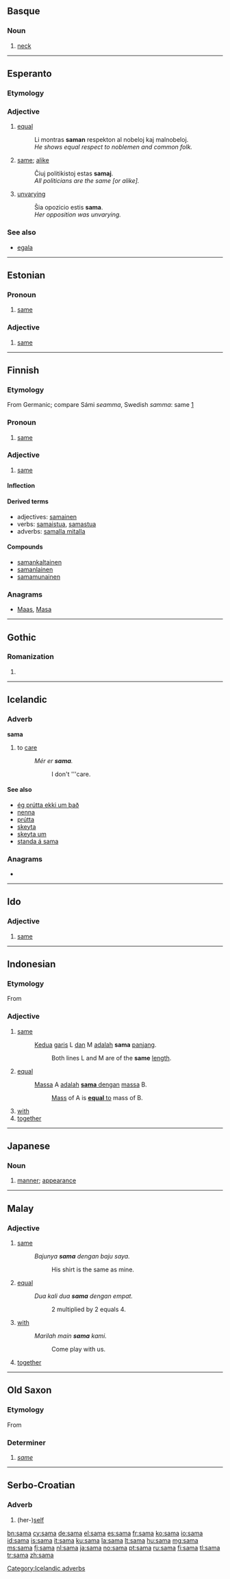 {{also|-sama}}
==Basque==

===Noun===
{{eu-noun}}

# [[neck]]

----

==Esperanto==

===Etymology===
{{etyl|en|eo}} {{term|same|lang=en}}

===Adjective===
{{eo-adj}}

# [[equal]]
#: Li montras '''saman''' respekton al nobeloj kaj malnobeloj.
#: '' He shows equal respect to noblemen and common folk.''
# [[same]]; [[alike]]
#: Ĉiuj politikistoj estas '''samaj'''.
#: '' All politicians are the same [or alike].''
# [[unvarying]]
#: Ŝia opozicio estis '''sama'''.
#: ''Her opposition was unvarying.''

===See also===
* [[egala]]

{{eo BRO|2}}

----

==Estonian==

===Pronoun===
{{head|et|pronoun}}

# [[same]]

===Adjective===
{{et-adj (old)}}

# [[same]]

----

==Finnish==

===Etymology===
From Germanic; compare Sámi ''seamma'', Swedish ''samma'': same [http://www.freeweb.hu/etymological/]

===Pronoun===
{{head|fi|indefinite pronoun}}

# {{indefinite|lang=fi}} [[same]]

===Adjective===
{{fi-adj|comp=-}}

# [[same]]

====Inflection====
{{fi-decl-pron|1s=sama|2s=saman|3s=samaa|4s=sama, saman|5s=samassa|6s=samasta|7s=samaan|8s=samalla|9s=samalta|10s=samalle|11s=samana|12s=samaksi||14s=samatta||1p=samat|2p=samojen|3p=samoja|4p=samat|5p=samoissa|6p=samoista|7p=samoihin|8p=samoilla|9p=samoilta|10p=samoille|11p=samoina|12p=samoiksi|13p=[[samoin]]|14p=samoitta|15p=samoine-|a6s=[[samaten]]}}

====Derived terms====
* adjectives: [[samainen]]
* verbs: [[samaistua]], [[samastua]]
* adverbs: [[samalla mitalla]]

====Compounds====
* [[samankaltainen]]
* [[samanlainen]]
* [[samamunainen]]

===Anagrams===
* [[Maas#Finnish|Maas]], [[Masa#Finnish|Masa]]

----

==Gothic==

===Romanization===
{{got-rom}}

# {{got-romanization of|𐍃𐌰𐌼𐌰}}

----

==Icelandic==

===Adverb===
'''sama'''

# to [[care]]
#: ''Mér er '''sama'''.''
#:: I don't '''care.

====See also====
* [[ég prútta ekki um það]]
* [[nenna]]
* [[prútta]]
* [[skeyta]]
* [[skeyta um]]
* [[standa á sama]]

===Anagrams===
* {{l|is|masa}}

[[Category:Icelandic adverbs]]

----

==Ido==

===Adjective===
{{io-adj}}

# [[same]]

----

==Indonesian==

===Etymology===
From {{etyl|sa|id}}

===Adjective===
{{head|id|adjective}}

# [[same]]
#: [[kedua|Kedua]] [[garis]] L [[dan]] M [[adalah]] '''sama''' [[panjang]].
#:: Both lines L and M are of the '''same''' [[length]].
# [[equal]]
#: [[massa|Massa]] A [[adalah]] <u>'''sama''' [[dengan]]</u> [[massa]] B.
#:: [[mass|Mass]] of A is <u>'''equal''' to</u> mass of B.
# [[with]]
# [[together]]

----

==Japanese==

===Noun===
{{ja-noun|r|hira=さま}}

# {{ja-def|様}} [[manner]]; [[appearance]]

----

==Malay==

===Adjective===
{{head|ms|adjective}}

# [[same]]
#: ''Bajunya '''sama''' dengan baju saya.''
#:: His shirt is the same as mine.
# [[equal]]
#: ''Dua kali dua '''sama''' dengan empat.''
#:: 2 multiplied by 2 equals 4.
# [[with]]
#: ''Marilah main '''sama''' kami.''
#:: Come play with us.
# [[together]]

----

==Old Saxon==

===Etymology===
From {{proto|Germanic|samaz|sama|lang=osx}}

===Determiner===
{{head|osx|determiner form}}

# ''[[same]]''

----

==Serbo-Croatian==

===Adverb===
{{sh-pron|g=f|r|сaмa}}

# (her-)[[self]]

[[bn:sama]]
[[cy:sama]]
[[de:sama]]
[[el:sama]]
[[es:sama]]
[[fr:sama]]
[[ko:sama]]
[[io:sama]]
[[id:sama]]
[[is:sama]]
[[it:sama]]
[[ku:sama]]
[[la:sama]]
[[lt:sama]]
[[hu:sama]]
[[mg:sama]]
[[ms:sama]]
[[fj:sama]]
[[nl:sama]]
[[ja:sama]]
[[no:sama]]
[[pt:sama]]
[[ru:sama]]
[[fi:sama]]
[[tl:sama]]
[[tr:sama]]
[[zh:sama]]
